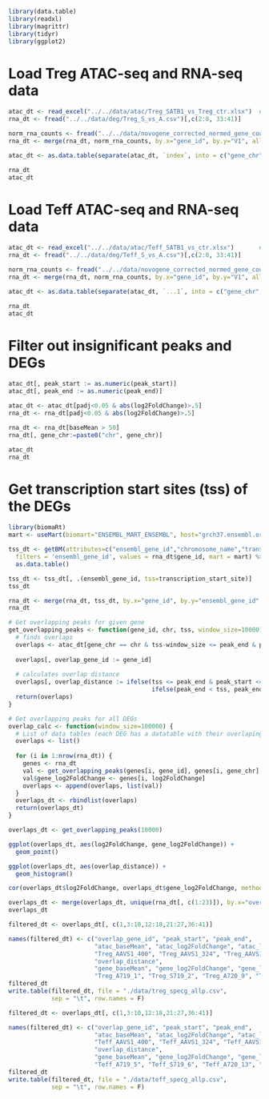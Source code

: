 ```r
library(data.table)
library(readxl)
library(magrittr)
library(tidyr)
library(ggplot2)
```

# Load Treg ATAC-seq and RNA-seq data
```r
atac_dt <- read_excel("../../data/atac/Treg_SATB1_vs_Treg_ctr.xlsx")  # Diff expressed atac peaks
rna_dt <- fread("../../data/deg/Treg_S_vs_A.csv")[,c(2:8, 33:41)]

norm_rna_counts <- fread("../../data/novogene_corrected_normed_gene_count.csv")[,c(1, 2:7)]
rna_dt <- merge(rna_dt, norm_rna_counts, by.x="gene_id", by.y="V1", all=F)

atac_dt <- as.data.table(separate(atac_dt, `index`, into = c("gene_chr", "peak_start", "peak_end")))

rna_dt
atac_dt
```
# Load Teff ATAC-seq and RNA-seq data
```r
atac_dt <- read_excel("../../data/atac/Teff_SATB1_vs_ctr.xlsx")       # Diff expressed atac peaks
rna_dt <- fread("../../data/deg/Teff_S_vs_A.csv")[,c(2:8, 33:41)]

norm_rna_counts <- fread("../../data/novogene_corrected_normed_gene_count.csv")[,c(1, 14:19)]
rna_dt <- merge(rna_dt, norm_rna_counts, by.x="gene_id", by.y="V1", all=F)

atac_dt <- as.data.table(separate(atac_dt, `...1`, into = c("gene_chr", "peak_start", "peak_end")))

rna_dt
atac_dt
```

# Filter out insignificant peaks and DEGs
```r
atac_dt[, peak_start := as.numeric(peak_start)]
atac_dt[, peak_end := as.numeric(peak_end)]

atac_dt <- atac_dt[padj<0.05 & abs(log2FoldChange)>.5]  
rna_dt <- rna_dt[padj<0.05 & abs(log2FoldChange)>.5]    

rna_dt <- rna_dt[baseMean > 50]
rna_dt[, gene_chr:=paste0("chr", gene_chr)] 

atac_dt
rna_dt
```

# Get transcription start sites (tss) of the DEGs
```r
library(biomaRt)
mart <- useMart(biomart="ENSEMBL_MART_ENSEMBL", host="grch37.ensembl.org", path="/biomart/martservice", dataset="hsapiens_gene_ensembl")

tss_dt <- getBM(attributes=c("ensembl_gene_id","chromosome_name","transcription_start_site", "transcript_start", "transcript_end"), 
  filters = 'ensembl_gene_id', values = rna_dt$gene_id, mart = mart) %>%
  as.data.table()

tss_dt <- tss_dt[, .(ensembl_gene_id, tss=transcription_start_site)]
tss_dt

rna_dt <- merge(rna_dt, tss_dt, by.x="gene_id", by.y="ensembl_gene_id", all=F)
rna_dt
```

```r
# Get overlapping peaks for given gene
get_overlapping_peaks <- function(gene_id, chr, tss, window_size=10000) {
  # finds overlaps 
  overlaps <- atac_dt[gene_chr == chr & tss-window_size <= peak_end & peak_start <= tss+window_size]
  
  overlaps[, overlap_gene_id := gene_id]
  
  # calculates overlap distance
  overlaps[, overlap_distance := ifelse(tss <= peak_end & peak_start <= tss, 0,    
                                        ifelse(peak_end < tss, peak_end-tss, peak_start-tss))]
  return(overlaps)
}

# Get overlapping peaks for all DEGs
overlap_calc <- function(window_size=100000) {
  # List of data tables (each DEG has a datatable with their overlaping atac peaks)
  overlaps <- list()
  
  for (i in 1:nrow(rna_dt)) {
    genes <- rna_dt
    val <- get_overlapping_peaks(genes[i, gene_id], genes[i, gene_chr], genes[i, tss], window_size=window_size)
    val$gene_log2FoldChange <- genes[i, log2FoldChange]
    overlaps <- append(overlaps, list(val))
  }
  overlaps_dt <- rbindlist(overlaps)
  return(overlaps_dt)
}

overlaps_dt <- get_overlapping_peaks(10000)
```

```r
ggplot(overlaps_dt, aes(log2FoldChange, gene_log2FoldChange)) +
  geom_point()

ggplot(overlaps_dt, aes(overlap_distance)) +
  geom_histogram()

cor(overlaps_dt$log2FoldChange, overlaps_dt$gene_log2FoldChange, method = "spearman")


```

```r
overlaps_dt <- merge(overlaps_dt, unique(rna_dt[, c(1:23)]), by.x="overlap_gene_id", by.y="gene_id", all=F)
overlaps_dt
```

```r
filtered_dt <- overlaps_dt[, c(1,3:10,12:18,21:27,36:41)]

names(filtered_dt) <- c("overlap_gene_id", "peak_start", "peak_end", 
                        "atac_baseMean", "atac_log2FoldChange", "atac_lfcSE", "atac_stat", "atac_pvalue", "atac_padj",
                        "Treg_AAVS1_400", "Treg_AAVS1_324", "Treg_AAVS1_348", "Treg_SATB1_400", "Treg_SATB1_324", "Treg_SATB1_348",
                        "overlap_distance",
                        "gene_baseMean", "gene_log2FoldChange", "gene_lfcSE", "gene_stat", "gene_pvalue", "gene_padj", "gene_name",
                        "Treg_A719_1", "Treg_S719_2", "Treg_A720_9", "Treg_S720_10", "Treg_A721_17", "Treg_S721_18")
filtered_dt
write.table(filtered_dt, file = "./data/treg_specg_allp.csv",
            sep = "\t", row.names = F)
```

```r
filtered_dt <- overlaps_dt[, c(1,3:10,12:18,21:27,36:41)]

names(filtered_dt) <- c("overlap_gene_id", "peak_start", "peak_end", 
                        "atac_baseMean", "atac_log2FoldChange", "atac_lfcSE", "atac_stat", "atac_pvalue", "atac_padj",
                        "Teff_AAVS1_400", "Teff_AAVS1_324", "Teff_AAVS1_348", "Teff_SATB1_400", "Teff_SATB1_324", "Teff_SATB1_348",
                        "overlap_distance",
                        "gene_baseMean", "gene_log2FoldChange", "gene_lfcSE", "gene_stat", "gene_pvalue", "gene_padj", "gene_name",
                        "Teff_A719_5", "Teff_S719_6", "Teff_A720_13", "Teff_S720_14", "Teff_A721_21", "Teff_S721_22")
filtered_dt
write.table(filtered_dt, file = "./data/teff_specg_allp.csv",
            sep = "\t", row.names = F)
```

